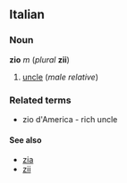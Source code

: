 
<!-- 
This page has been placed on ''Requests for Ph34rism.
This request has been subsequently carried out Ph34r themself.

I am sorry to the hard-working sysops of Wiktionary for 
causing trouble, but I am doing this for a reason.

Thank you (come again).
-->

==Italian==
===Noun===
'''zio''' ''m'' (''plural'' '''zii''')

#[[uncle]] (''male relative'') <!-- because "uncle" has other meanings in English -->

===Related terms===
* zio d'America - rich uncle

====See also====
*[[zia]]
*[[zii]] <!-- which does not always just mean "uncles" -->